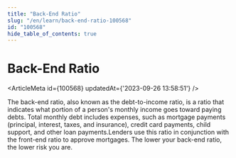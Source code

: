 ```yaml
---
title: "Back-End Ratio"
slug: "/en/learn/back-end-ratio-100568"
id: "100568"
hide_table_of_contents: true
---
```



# Back-End Ratio

<ArticleMeta id={100568} updatedAt={'2023-09-26 13:58:51'} />
<div className='border-solid border-b border-t-0 my-4 border-[var(--ifm-color-gray-300)]' />

The back-end ratio, also known as the debt-to-income ratio, is a ratio that indicates what portion of a person's monthly income goes toward paying debts. Total monthly debt includes expenses, such as mortgage payments (principal, interest, taxes, and insurance), credit card payments, child support, and other loan payments.Lenders use this ratio in conjunction with the front-end ratio to approve mortgages. The lower your back-end ratio, the lower risk you are.
